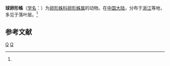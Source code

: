 {{Speciesbox
| taxon = Oonopinus pihulus
| binomial_authority = (Suman, 1965)<ref name='id12869'>{{cite web| url =http://www.bioinfo.cn/db05/BjdwSpecies.php?action=view&id=12869| title =球卵形蛛| work =《中国动物物种编目数据库》| publisher =中国科学院微生物研究所| author =中国科学院动物研究所| accessdate =2009-04-28| deadurl =yes| archiveurl =https://web.archive.org/web/20160305104457/http://www.bioinfo.cn/db05/BjdwSpecies.php?action=view&id=12869| archivedate =2016-03-05}}</ref>
}}

'''球卵形蛛'''（[[学名|学名]]：{{lang|la|''Oonopinus pihulus''}}）为[[卵形蛛科|卵形蛛科]][[卵形蛛属|卵形蛛属]]的动物。在[[中国大陆|中国大陆]]，分布于[[浙江|浙江]]等地，多见于落叶层。<ref name='id12869'/>

== 参考文献 ==
{{reflist}}

{{蜘蛛小作品}}

{{taxonbar}}
[[Category:_1965年描述的动物|Q]]
[[Category:卵形蛛属|Q]]